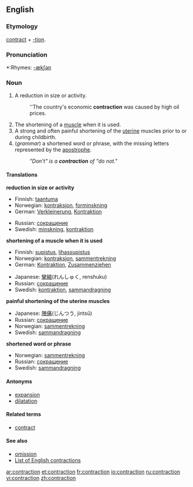 ==English==

===Etymology===
[[contract]] + [[-tion]].

===Pronunciation===
*:Rhymes: [[Rhymes:English:-ækʃən|-ækʃən]]

===Noun===
{{en-noun}}

# A reduction in size or activity.
#:''The country's economic '''contraction''' was caused by high oil prices.
# The shortening of a [[muscle]] when it is used.
# A strong and often painful shortening of the [[uterine]] muscles prior to or during childbirth.
# (''grammar'') a shortened word or phrase, with the missing letters represented by the [[apostrophe]].
#:''"Don't" is a '''contraction''' of "do not."''

====Translations====

'''reduction in size or activity'''
{{top}}
<!--Languages from A to I go here-->
*Finnish: [[taantuma]]
*Norwegian: [[kontraksjon]], [[forminskning]]
*German: [[Verkleinerung]], [[Kontraktion]]
{{mid}}
<!--Languages from J to Z go here-->
*Russian: [[сокращение]]
*Swedish: [[minskning]], [[kontraktion]]
{{bottom}}

'''shortening of a muscle when it is used'''
{{top}}
<!--Languages from A to I go here-->
*Finnish: [[supistus]], [[lihassupistus]]
*Norwegian: [[kontraksjon]], [[sammentrekning]]
*German: [[Kontraktion]], [[Zusammenziehen]]
{{mid}}
<!--Languages from J to Z go here-->
*Japanese: [[攣縮]](れんしゅく, renshuku)
*Russian: [[сокращение]]
*Swedish: [[kontraktion]], [[sammandragning]]
{{bottom}}

'''painful shortening of the uterine muscles'''
{{top}}
<!--Languages from A to I go here-->
{{mid}}
<!--Languages from J to Z go here-->
*Japanese: [[陣痛]](じんつう, jintsū)
*Russian: [[сокращение]]
*Norwegian: [[sammentrekning]]
*Swedish: [[sammandragning]]
{{bottom}}

'''shortened word or phrase'''
{{top}}
<!--Languages from A to I go here-->
{{mid}}
<!--Languages from J to Z go here-->
*Norwegian: [[sammentrekning]]
*Russian: [[сокращение]]
*Swedish: [[sammandragning]]
{{bottom}}

====Antonyms====
*[[expansion]]
*[[dilatation]]

====Related terms====
*[[contract]]

====See also====
*[[omission]]
*[[:Category:English_contractions|List of English contractions]]

[[ar:contraction]]
[[et:contraction]]
[[fr:contraction]]
[[io:contraction]]
[[ru:contraction]]
[[vi:contraction]]
[[zh:contraction]]